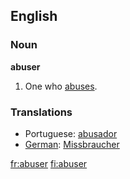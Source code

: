 ==English==

===Noun===
'''abuser'''

# One who [[abuse]]s.

===Translations===
* Portuguese: [[abusador]]
* [[German]]: [[Missbraucher]]

[[fr:abuser]]
[[fi:abuser]]